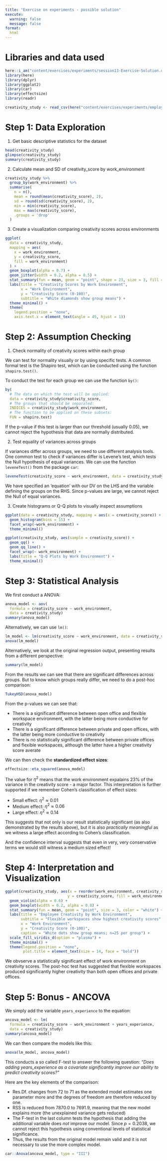 ```yaml
---
title: "Exercise on experiments - possible solution"
execute: 
  warning: false
  message: false
format:
  html
---
```


# Libraries and data used

```r
here::i_am("content/exercises/experiments/session13-Exercise-Solution.qmd")
library(here)
library(dplyr)
library(ggplot2)
library(car)
library(effectsize)
library(readr)
```

```r
creativity_study <- read_csv(here("content/exercises/experiments/employee_data.csv"))
```


# Step 1: Data Exploration

1. Get basic descriptive statistics for the dataset

```r
head(creativity_study)
glimpse(creativity_study)
summary(creativity_study)
```

2. Calculate mean and SD of creativity_score by work_environment

```r
creativity_study %>%
  group_by(work_environment) %>%
  summarise(
    n = n(),
    mean = round(mean(creativity_score), 2),
    sd = round(sd(creativity_score), 2),
    min = min(creativity_score),
    max = max(creativity_score),
    .groups = 'drop'
  )
```

3. Create a visualization comparing creativity scores across environments

```r
ggplot(
  data = creativity_study, 
  mapping = aes(
    x = work_environment, 
    y = creativity_score, 
    fill = work_environment)
  ) +
  geom_boxplot(alpha = 0.7) +
  geom_jitter(width = 0.2, alpha = 0.5) +
  stat_summary(fun = mean, geom = "point", shape = 23, size = 3, fill = "white") +
  labs(title = "Creativity Scores by Work Environment",
       x = "Work Environment",
       y = "Creativity Score (0-100)",
       subtitle = "White diamonds show group means") +
  theme_minimal() +
  theme(
    legend.position = "none",
    axis.text.x = element_text(angle = 45, hjust = 1))
```


# Step 2: Assumption Checking

1. Check normality of creativity scores within each group

We can test for normality visually or by using specific tests.
A common formal test is the Shapiro test, which can be conducted using the 
function `shapiro.test()`.

To conduct the test for each group we can use the function `by()`:

```r

by(
  # The data on which the test will be applied:
  data = creativity_study$creativity_score, 
  # The groups that should be separated:
  INDICES = creativity_study$work_environment, 
  # The function to be applied on these subsets:
  FUN = shapiro.test)
```

If the p-value if this test is larger than our threshold (usually 0.05), we cannot reject the hypothesis that data are normally distributed.

2. Test equality of variances across groups

If variances differ across groups, we need to use different analysis tools.
One common test to check if variances differ is Levene's test, which tests
the Null hypothesis of equal variances. We can use the function `leveneTest()`
from the package `car`:

```r
leveneTest(creativity_score ~ work_environment, data = creativity_study)
```

We have specified an 'equation' with our DV on the LHS and the variable defining
the groups on the RHS. Since p-values are large, we cannot reject the Null of 
equal variances.


3. Create histograms or Q-Q plots to visually inspect assumptions

```r
ggplot(data = creativity_study, mapping = aes(x = creativity_score)) +
  geom_histogram(bins = 15) +
  facet_wrap(~work_environment) +
  theme_minimal()
```

```r
ggplot(creativity_study, aes(sample = creativity_score)) +
  geom_qq() +
  geom_qq_line() +
  facet_wrap(~ work_environment) +
  labs(title = "Q-Q Plots by Work Environment") +
  theme_minimal()
```



# Step 3: Statistical Analysis

We first conduct a ANOVA:

```r
anova_model <- aov(
  formula = creativity_score ~ work_environment, 
  data = creativity_study)
summary(anova_model)
```

Alternatively, we can use `lm()`:

```r
lm_model <- lm(creativity_score ~ work_environment, data = creativity_study)
anova(lm_model)
```

Alternatively, we look at the original regression output, presenting results
from a different perspective:

```r
summary(lm_model)
```

From the results we can see that there are significant differences across groups.
But to know which groups really differ, we need to do a post-hoc comparison:

```r
TukeyHSD(anova_model)
```

From the p-values we can see that:

- There is a significant difference between open office and flexible workspace environment, with the latter being more conductive for creativity
- There is a significant difference between private and open offices, with the latter being more conductive to creativity
- There is no statistically significant difference between private offices and flexible workspaces, although the latter have a higher creativity score averate

We can then check the **standardized effect sizes**:


```r
effectsize::eta_squared(anova_model)
```

The value for $\eta^2$ means that the work environment expalains 23% of the variance in the creativity score - a major factor. This interpretation is further supported if we remember Cohen's classification of effect sizes:

- Small effect: $\eta^2 \approx 0.01$ 
- Medium effect: $\eta^2 \approx 0.06$
- Large effect: $\eta^2 \approx 0.14$

This suggests that not only is our result statistically significant (as also demonstrated by the results above), but it is also *practically meaningful* as we witness a large effect according to Cohen's classification.

And the confidence interval suggests that even in very, very conservative terms
we would still witness a medium sized effect!

# Step 4: Interpretation and Visualization

```r
ggplot(creativity_study, aes(x = reorder(work_environment, creativity_score), 
                            y = creativity_score, fill = work_environment)) +
  geom_violin(alpha = 0.6) +
  geom_boxplot(width = 0.2, alpha = 0.8) +
  stat_summary(fun = mean, geom = "point", size = 3, color = "white") +
  labs(title = "Employee Creativity by Work Environment",
       subtitle = "Flexible workspaces show highest creativity scores",
       x = "Work Environment", 
       y = "Creativity Score (0-100)",
       caption = "White dots show group means; n=25 per group") +
  scale_fill_viridis_d(option = "plasma") +
  theme_minimal() +
  theme(legend.position = "none",
        plot.title = element_text(size = 14, face = "bold"))
```

We obvserve a statistically significant effect of work environment on creativity scores. 
The post-hoc test has suggested that flexible workspaces produced significantly 
higher creativity than both open offices and private offices. 

# Step 5: Bonus - ANCOVA

We simply add the variable `years_experience` to the equation:

```r
ancova_model <- lm(
  formula = creativity_score ~ work_environment + years_experience, 
  data = creativity_study)
summary(ancova_model)
```

We can then compare the models like this:

```r
anova(lm_model, ancova_model)
```

This conducts a so called F-test to answer the following question: 
*"Does adding years_experience as a covariate significantly improve our ability to predict creativity scores?"*

Here are the key elements of the comparison:

- Res.Df. changes from 72 to 71 as the extended model estimates one parameter more and the degrees of freedom are therefore reduced by one.
- RSS is reduced from 7870.0 to 7691.9, meaning that the new model explains more (the unexplained variance gets reduced)
- The F-test in the last column tests the hypothesis that adding the additional variable does *not* improve our model. Since $p=0.2038$, we cannot reject this hypothesis using conventional levels of statistical significance. 
- Thus, the results from the original model remain valid and it is not necessary to use the more complex model.

```r
car::Anova(ancova_model, type = "III")
```





